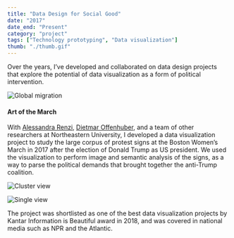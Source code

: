 ```yaml
---
title: "Data Design for Social Good"
date: "2017"
date_end: "Present"
category: "project"
tags: ["Technology prototyping", "Data visualization"]
thumb: "./thumb.gif"
---
```

Over the years, I’ve developed and collaborated on data design projects that explore the potential of data visualization as a form of political intervention. 

![Global migration](1.cluster-2.jpeg "As part of the data design curriculum at Northeastern, I developed a project visualizing global migration dynamics since the 1990s, highlighting the role that climate change and climate change-induced conflicts increasingly play in inducing migration.")

<h4>Art of the March</h4>

With [Alessandra Renzi](https://www.concordia.ca/artsci/coms/faculty.html?fpid=alessandra-renzi), [Dietmar Offenhuber](https://camd.northeastern.edu/faculty/dietmar-offenhuber/), and a team of other researchers at Northeastern University, I developed a data visualization project to study the large corpus of protest signs at the Boston Women’s March in 2017 after the election of Donald Trump as US president. We used the visualization to perform image and semantic analysis of the signs, as a way to parse the political demands that brought together the anti-Trump coalition.

![Cluster view](1.cluster.jpeg "Protest signs were annotated, machine-processed, and turned into embeddings, allowing researchers to classify them in terms of graphic, thematic, and semantic similarity.")

![Single view](2.single.jpeg "Single signs")

The project was shortlisted as one of the best data visualization projects by Kantar Information is Beautiful award in 2018, and was covered in national media such as NPR and the Atlantic.